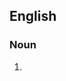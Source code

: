 {{also|acceptées}}

==English==

===Noun===
{{head|en|noun plural form}}

# {{plural of|acceptee|lang=en}}